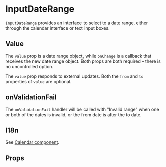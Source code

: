 
<Meta component={InputDateRange} title="Docs/InputDateRange" />

# InputDateRange

`InputDateRange` provides an interface to select to a date range, either through the calendar interface or text input boxes.

## Value

The `value` prop is a date range object, while `onChange` is a callback that receives the new date range object.
Both props are both required – there is no uncontrolled option.

<Editor code={storyValue} />

The `value` prop responds to external updates. Both the `from` and `to` properties of `value` are optional.

<Editor code={storyExternalUpdates} />

## onValidationFail

The `onValidationFail` handler will be called with "Invalid range" when one or both of the dates is invalid, or the from date is after the to date.

<Editor code={storyOnValidationFail} />

## I18n

See [Calendar component](?path=/docs/docs-calendar--docs#i18n).

## Props

<ArgsTable of={InputDateRange} exclude={excludedProps} />
